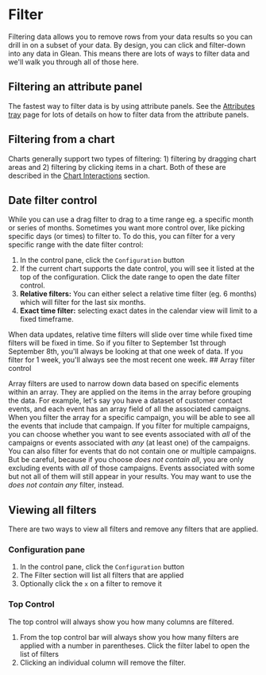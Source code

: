 
# Filter

Filtering data allows you to remove rows from your data results so you can drill in on a subset of your data.
By design, you can click and filter-down into any data in Glean. This means there are lots of ways to filter data and we'll walk you through all of those here.

## Filtering an attribute panel

The fastest way to filter data is by using attribute panels.
See the [Attributes tray](/visualizing-data/Attributes-Tray) page for lots of details on how to filter data from the attribute panels.

## Filtering from a chart

Charts generally support two types of filtering: 1) filtering by dragging chart areas and 2) filtering by clicking items in a chart. Both of these are described in the [Chart Interactions](/visualizing-data/chart-interactions) section.

## Date filter control

While you can use a drag filter to drag to a time range eg. a specific month or series of months. Sometimes you want more control over, like picking specific days (or times) to filter to. To do this, you can filter for a very specific range with the date filter control:

1. In the control pane, click the `Configuration` button
2. If the current chart supports the date control, you will see it listed at the top of the configuration. Click the date range to open the date filter control.
3. **Relative filters:** You can either select a relative time filter (eg. 6 months) which will filter for the last six months.
4. **Exact time filter:** selecting exact dates in the calendar view will limit to a fixed timeframe.

<Callout type="info">
  When data updates, relative time filters will slide over time while fixed time
  filters will be fixed in time. So if you filter to September 1st through
  September 8th, you'll always be looking at that one week of data. If you
  filter for 1 week, you'll always see the most recent one week.
</Callout>
## Array filter control

Array filters are used to narrow down data based on specific elements within an array. They are applied on the items in the array before grouping the data. For example, let's say you have a dataset of customer contact events, and each event has an array field of all the associated campaigns. When you filter the array for a specific campaign, you will be able to see all the events that include that campaign. If you filter for multiple campaigns, you can choose whether you want to see events associated with _all_ of the campaigns or events associated with _any_ (at least one) of the campaigns. You can also filter for events that do not contain one or multiple campaigns. But be careful, because if you choose _does not contain all_, you are only excluding events with _all_ of those campaigns. Events associated with some but not all of them will still appear in your results. You may want to use the _does not contain any_ filter, instead.

## Viewing all filters

There are two ways to view all filters and remove any filters that are applied.

### Configuration pane

1. In the control pane, click the `Configuration` button
2. The Filter section will list all filters that are applied
3. Optionally click the `x` on a filter to remove it

### Top Control

The top control will always show you how many columns are filtered.

1. From the top control bar will always show you how many filters are applied with a number in parentheses. Click the filter label to open the list of filters
2. Clicking an individual column will remove the filter.
